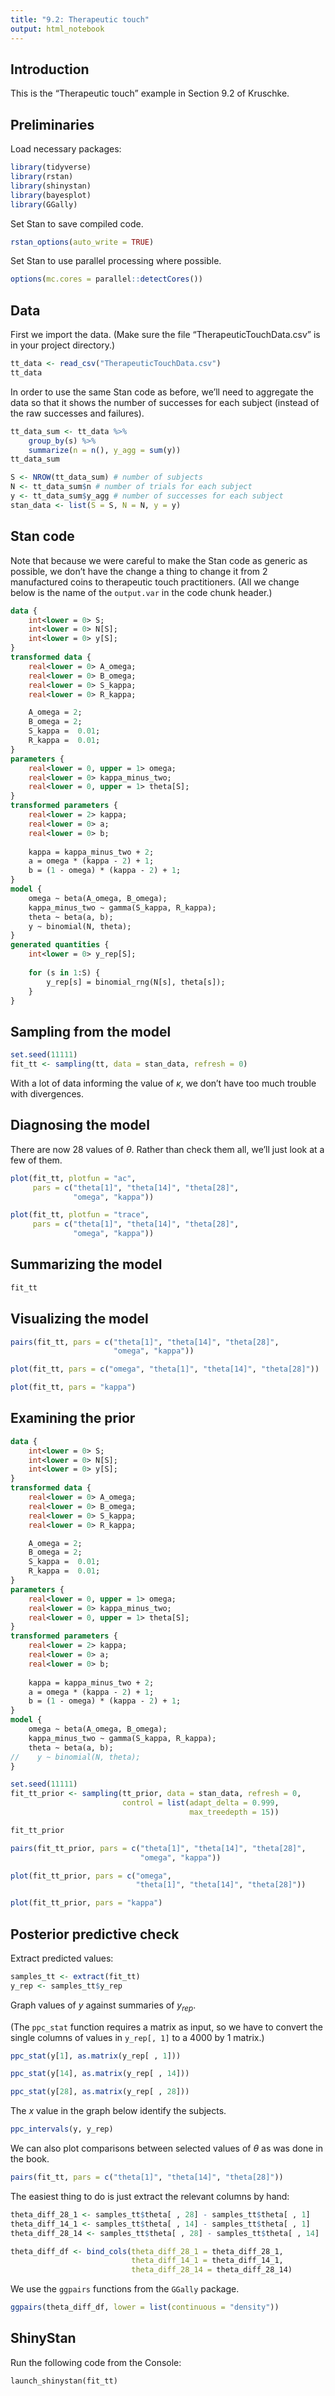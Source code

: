 ```yaml
---
title: "9.2: Therapeutic touch"
output: html_notebook
---
```



## Introduction

This is the "Therapeutic touch" example in Section 9.2 of Kruschke.


## Preliminaries

Load necessary packages:

```r
library(tidyverse)
library(rstan)
library(shinystan)
library(bayesplot)
library(GGally)
```

Set Stan to save compiled code.

```r
rstan_options(auto_write = TRUE)
```

Set Stan to use parallel processing where possible.

```r
options(mc.cores = parallel::detectCores())
```


## Data

First we import the data. (Make sure the file "TherapeuticTouchData.csv" is in your project directory.)

```r
tt_data <- read_csv("TherapeuticTouchData.csv")
tt_data
```

In order to use the same Stan code as before, we'll need to aggregate the data so that it shows the number of successes for each subject (instead of the raw successes and failures).

```r
tt_data_sum <- tt_data %>%
    group_by(s) %>%
    summarize(n = n(), y_agg = sum(y))
tt_data_sum
```


```r
S <- NROW(tt_data_sum) # number of subjects
N <- tt_data_sum$n # number of trials for each subject
y <- tt_data_sum$y_agg # number of successes for each subject
stan_data <- list(S = S, N = N, y = y)
```


## Stan code

Note that because we were careful to make the Stan code as generic as possible, we don't have the change a thing to change it from 2 manufactured coins to therapeutic touch practitioners. (All we change below is the name of the `output.var` in the code chunk header.)

```stan
data {
    int<lower = 0> S;
    int<lower = 0> N[S];
    int<lower = 0> y[S];
}
transformed data {
    real<lower = 0> A_omega;
    real<lower = 0> B_omega;
    real<lower = 0> S_kappa;
    real<lower = 0> R_kappa;

    A_omega = 2;
    B_omega = 2;
    S_kappa =  0.01;
    R_kappa =  0.01;
}
parameters {
    real<lower = 0, upper = 1> omega;
    real<lower = 0> kappa_minus_two;
    real<lower = 0, upper = 1> theta[S];
}
transformed parameters {
    real<lower = 2> kappa;
    real<lower = 0> a;
    real<lower = 0> b;
    
    kappa = kappa_minus_two + 2;
    a = omega * (kappa - 2) + 1;
    b = (1 - omega) * (kappa - 2) + 1;
}
model {
    omega ~ beta(A_omega, B_omega);
    kappa_minus_two ~ gamma(S_kappa, R_kappa);
    theta ~ beta(a, b);
    y ~ binomial(N, theta);
}
generated quantities {
    int<lower = 0> y_rep[S];
    
    for (s in 1:S) {
        y_rep[s] = binomial_rng(N[s], theta[s]);
    }
}
```


## Sampling from the model

```r
set.seed(11111)
fit_tt <- sampling(tt, data = stan_data, refresh = 0)
```

With a lot of data informing the value of $\kappa$, we don't have too much trouble with divergences.


## Diagnosing the model

There are now 28 values of $\theta$. Rather than check them all, we'll just look at a few of them.

```r
plot(fit_tt, plotfun = "ac",
     pars = c("theta[1]", "theta[14]", "theta[28]",
              "omega", "kappa"))
```

```r
plot(fit_tt, plotfun = "trace",
     pars = c("theta[1]", "theta[14]", "theta[28]",
              "omega", "kappa"))
```


## Summarizing the model

```r
fit_tt
```


## Visualizing the model

```r
pairs(fit_tt, pars = c("theta[1]", "theta[14]", "theta[28]",
                       "omega", "kappa"))
```

```r
plot(fit_tt, pars = c("omega", "theta[1]", "theta[14]", "theta[28]"))
```

```r
plot(fit_tt, pars = "kappa")
```


## Examining the prior

```stan
data {
    int<lower = 0> S;
    int<lower = 0> N[S];
    int<lower = 0> y[S];
}
transformed data {
    real<lower = 0> A_omega;
    real<lower = 0> B_omega;
    real<lower = 0> S_kappa;
    real<lower = 0> R_kappa;

    A_omega = 2;
    B_omega = 2;
    S_kappa =  0.01;
    R_kappa =  0.01;
}
parameters {
    real<lower = 0, upper = 1> omega;
    real<lower = 0> kappa_minus_two;
    real<lower = 0, upper = 1> theta[S];
}
transformed parameters {
    real<lower = 2> kappa;
    real<lower = 0> a;
    real<lower = 0> b;
    
    kappa = kappa_minus_two + 2;
    a = omega * (kappa - 2) + 1;
    b = (1 - omega) * (kappa - 2) + 1;
}
model {
    omega ~ beta(A_omega, B_omega);
    kappa_minus_two ~ gamma(S_kappa, R_kappa);
    theta ~ beta(a, b);
//    y ~ binomial(N, theta);
}
```

```r
set.seed(11111)
fit_tt_prior <- sampling(tt_prior, data = stan_data, refresh = 0,
                         control = list(adapt_delta = 0.999,
                                        max_treedepth = 15))
```

```r
fit_tt_prior
```

```r
pairs(fit_tt_prior, pars = c("theta[1]", "theta[14]", "theta[28]",
                             "omega", "kappa"))
```

```r
plot(fit_tt_prior, pars = c("omega",
                            "theta[1]", "theta[14]", "theta[28]"))
```

```r
plot(fit_tt_prior, pars = "kappa")
```

## Posterior predictive check

Extract predicted values:

```r
samples_tt <- extract(fit_tt)
y_rep <- samples_tt$y_rep
```

Graph values of $y$ against summaries of $y_{rep}$.

(The `ppc_stat` function requires a matrix as input, so we have to convert the single columns of values in `y_rep[, 1]` to a 4000 by 1 matrix.)

```r
ppc_stat(y[1], as.matrix(y_rep[ , 1]))
```

```r
ppc_stat(y[14], as.matrix(y_rep[ , 14]))
```

```r
ppc_stat(y[28], as.matrix(y_rep[ , 28]))
```

The $x$ value in the graph below identify the subjects.

```r
ppc_intervals(y, y_rep)
```

We can also plot comparisons between selected values of $\theta$ as was done in the book.

```r
pairs(fit_tt, pars = c("theta[1]", "theta[14]", "theta[28]"))
```

The easiest thing to do is just extract the relevant columns by hand:

```r
theta_diff_28_1 <- samples_tt$theta[ , 28] - samples_tt$theta[ , 1]
theta_diff_14_1 <- samples_tt$theta[ , 14] - samples_tt$theta[ , 1]
theta_diff_28_14 <- samples_tt$theta[ , 28] - samples_tt$theta[ , 14]

theta_diff_df <- bind_cols(theta_diff_28_1 = theta_diff_28_1,
                           theta_diff_14_1 = theta_diff_14_1,
                           theta_diff_28_14 = theta_diff_28_14)
```

We use the `ggpairs` functions from the `GGally` package.

```r
ggpairs(theta_diff_df, lower = list(continuous = "density"))
```



## ShinyStan

Run the following code from the Console:

```
launch_shinystan(fit_tt)
```